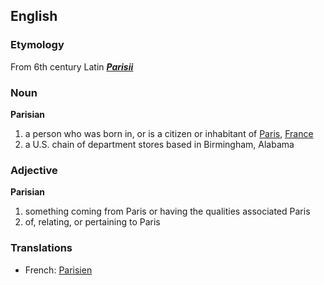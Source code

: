 ==English==
=== Etymology ===
From 6th century Latin '''''[[Parisii]]'''''

=== Noun ===
{{wikipedia}}
'''Parisian'''
#a person who was born in, or is a citizen or inhabitant of [[Paris]], [[France]]
#a U.S. chain of department stores based in Birmingham, Alabama

=== Adjective ===
'''Parisian'''
#something coming from Paris or having the qualities associated Paris
#of, relating, or pertaining to Paris

=== Translations ===
*French: [[Parisien]]